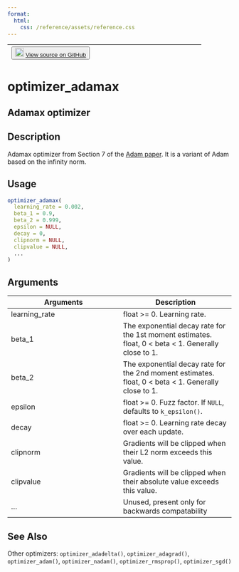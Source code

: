 ```yaml
---
format:
  html:
    css: /reference/assets/reference.css
---
```


| <button class="button"> ![](/reference/assets/GitHub-Mark-32px.png){width="20"} [View source on GitHub](https://github.com/rstudio/keras//blob/main/R/optimizers.R#L204) </button> |
|:------------------------------:|:--------------------------------------:|

# optimizer_adamax

## Adamax optimizer

## Description
Adamax optimizer from Section 7 of the [Adam paper](https://arxiv.org/abs/1412.6980v8). It is a variant of Adam based on the infinity norm. 


## Usage
```r
optimizer_adamax( 
  learning_rate = 0.002, 
  beta_1 = 0.9, 
  beta_2 = 0.999, 
  epsilon = NULL, 
  decay = 0, 
  clipnorm = NULL, 
  clipvalue = NULL, 
  ... 
) 
```

## Arguments
|Arguments|Description|
|---|---|
| learning_rate | float >= 0. Learning rate. |
| beta_1 | The exponential decay rate for the 1st moment estimates. float, 0 < beta < 1. Generally close to 1. |
| beta_2 | The exponential decay rate for the 2nd moment estimates. float, 0 < beta < 1. Generally close to 1. |
| epsilon | float >= 0. Fuzz factor. If `NULL`, defaults to `k_epsilon()`. |
| decay | float >= 0. Learning rate decay over each update. |
| clipnorm | Gradients will be clipped when their L2 norm exceeds this value. |
| clipvalue | Gradients will be clipped when their absolute value exceeds this value. |
| ... | Unused, present only for backwards compatability |






## See Also
Other optimizers:  `optimizer_adadelta()`, `optimizer_adagrad()`, `optimizer_adam()`, `optimizer_nadam()`, `optimizer_rmsprop()`, `optimizer_sgd()`

